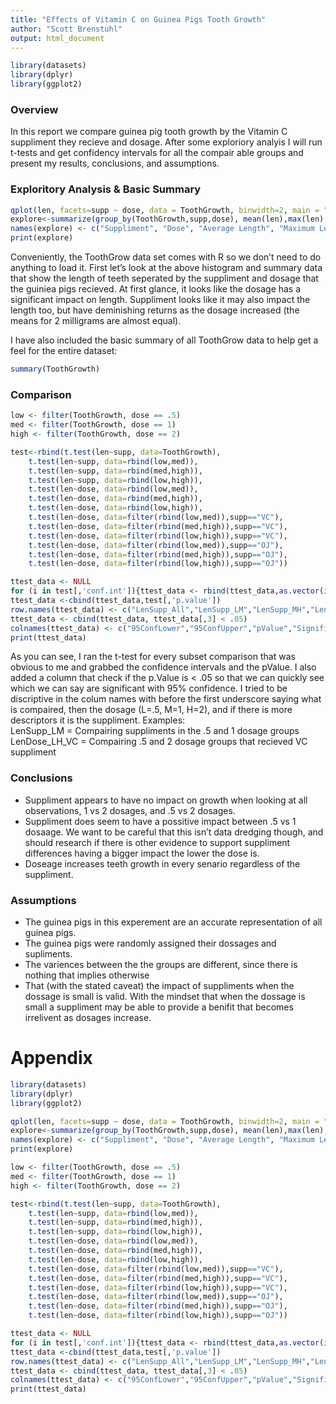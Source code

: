 ```yaml
---
title: "Effects of Vitamin C on Guinea Pigs Tooth Growth"
author: "Scott Brenstuhl"
output: html_document
---
```

```r
library(datasets)
library(dplyr)
library(ggplot2)
```
### Overview
In this report we compare guinea pig tooth growth by the Vitamin C suppliment they recieve and dosage. After some exploriory analyis I will run t-tests and get confidency intervals for all the compair able groups and present my results, conclusions, and assumptions.

### Exploritory Analysis & Basic Summary
```r
qplot(len, facets=supp ~ dose, data = ToothGrowth, binwidth=2, main = "Histogram of Tooth Length by Suppliment and Dose")
explore<-summarize(group_by(ToothGrowth,supp,dose), mean(len),max(len),min(len))
names(explore) <- c("Suppliment", "Dose", "Average Length", "Maximum Length", "Minimum Length")
print(explore)
```

Conveniently, the ToothGrow data set comes with R so we don't need to do anything to load it. First let's look at the above histogram and summary data that show the length of teeth seperated by the suppliment and dosage that the guiniea pigs recieved. At first glance, it looks like the dosage has a significant impact on length. Suppliment looks like it may also impact the length too, but have deminishing returns as the dosage increased (the means for 2 milligrams are almost equal).

I have also included the basic summary of all ToothGrow data to help get a feel for the entire dataset:
```r
summary(ToothGrowth)
```

### Comparison

```r
low <- filter(ToothGrowth, dose == .5)
med <- filter(ToothGrowth, dose == 1)
high <- filter(ToothGrowth, dose == 2)

test<-rbind(t.test(len~supp, data=ToothGrowth),
    t.test(len~supp, data=rbind(low,med)),
    t.test(len~supp, data=rbind(med,high)),
    t.test(len~supp, data=rbind(low,high)),
    t.test(len~dose, data=rbind(low,med)),
    t.test(len~dose, data=rbind(med,high)),
    t.test(len~dose, data=rbind(low,high)),
    t.test(len~dose, data=filter(rbind(low,med)),supp=="VC"),
    t.test(len~dose, data=filter(rbind(med,high)),supp=="VC"),
    t.test(len~dose, data=filter(rbind(low,high)),supp=="VC"),
    t.test(len~dose, data=filter(rbind(low,med)),supp=="OJ"),
    t.test(len~dose, data=filter(rbind(med,high)),supp=="OJ"),
    t.test(len~dose, data=filter(rbind(low,high)),supp=="OJ"))

ttest_data <- NULL
for (i in test[,'conf.int']){ttest_data <- rbind(ttest_data,as.vector(i))}
ttest_data <-cbind(ttest_data,test[,'p.value'])
row.names(ttest_data) <- c("LenSupp_All","LenSupp_LM","LenSupp_MH","LenSupp_LH","LenDose_LM","LenDose_MH","LenDose_LH","LenDose_LM_VC","LenDose_MH_VC","LenDose_LH_VC","LenDose_LM_OJ","LenDose_MH_OJ","LenDose_LH_OJ")
ttest_data <- cbind(ttest_data, ttest_data[,3] < .05)
colnames(ttest_data) <- c("95ConfLower","95ConfUpper","pValue","Significant")
print(ttest_data)
```

As you can see, I ran the t-test for every subset comparison that was obvious to me and grabbed the confidence intervals and the pValue. I also added a column that check if the p.Value is < .05 so that we can quickly see which we can say are significant with 95% confidence. I tried to be discriptive in the colum names with before the first underscore saying what is compaired, then the dosage (L=.5, M=1, H=2), and if there is more descriptors it is the suppliment. Examples:  
LenSupp_LM = Compairing suppliments in the .5 and 1 dosage groups  
LenDose\_LH\_VC = Compairing .5 and 2 dosage groups that recieved VC suppliment

### Conclusions
* Suppliment appears to have no impact on growth when looking at all observations, 1 vs 2 dosages, and .5 vs 2 dosages.
* Suppliment does seem to have a possitive impact between .5 vs 1 dosaage. We want to be careful that this isn't data dredging though, and should research if there is other evidence to support suppliment differences having a bigger impact the lower the dose is.
* Doseage increases teeth growth in every senario regardless of the suppliment.

### Assumptions
* The guinea pigs in this experement are an accurate representation of all guinea pigs.
* The guinea pigs were randomly assigned their dossages and supliments.
* The variences between the the groups are different, since there is nothing that implies otherwise
* That (with the stated caveat) the impact of suppliments when the dossage is small is valid. With the mindset that when the dossage is small a suppliment may be able to provide a benifit that becomes irrelivent as dosages increase.


# Appendix

```r
library(datasets)
library(dplyr)
library(ggplot2)
```

```r
qplot(len, facets=supp ~ dose, data = ToothGrowth, binwidth=2, main = "Histogram of Tooth Length by Suppliment and Dose")
explore<-summarize(group_by(ToothGrowth,supp,dose), mean(len),max(len),min(len))
names(explore) <- c("Suppliment", "Dose", "Average Length", "Maximum Length", "Minimum Length")
print(explore)
```
```r
low <- filter(ToothGrowth, dose == .5)
med <- filter(ToothGrowth, dose == 1)
high <- filter(ToothGrowth, dose == 2)

test<-rbind(t.test(len~supp, data=ToothGrowth),
    t.test(len~supp, data=rbind(low,med)),
    t.test(len~supp, data=rbind(med,high)),
    t.test(len~supp, data=rbind(low,high)),
    t.test(len~dose, data=rbind(low,med)),
    t.test(len~dose, data=rbind(med,high)),
    t.test(len~dose, data=rbind(low,high)),
    t.test(len~dose, data=filter(rbind(low,med)),supp=="VC"),
    t.test(len~dose, data=filter(rbind(med,high)),supp=="VC"),
    t.test(len~dose, data=filter(rbind(low,high)),supp=="VC"),
    t.test(len~dose, data=filter(rbind(low,med)),supp=="OJ"),
    t.test(len~dose, data=filter(rbind(med,high)),supp=="OJ"),
    t.test(len~dose, data=filter(rbind(low,high)),supp=="OJ"))

ttest_data <- NULL
for (i in test[,'conf.int']){ttest_data <- rbind(ttest_data,as.vector(i))}
ttest_data <-cbind(ttest_data,test[,'p.value'])
row.names(ttest_data) <- c("LenSupp_All","LenSupp_LM","LenSupp_MH","LenSupp_LH","LenDose_LM","LenDose_MH","LenDose_LH","LenDose_LM_VC","LenDose_MH_VC","LenDose_LH_VC","LenDose_LM_OJ","LenDose_MH_OJ","LenDose_LH_OJ")
ttest_data <- cbind(ttest_data, ttest_data[,3] < .05)
colnames(ttest_data) <- c("95ConfLower","95ConfUpper","pValue","Significant")
print(ttest_data)
```